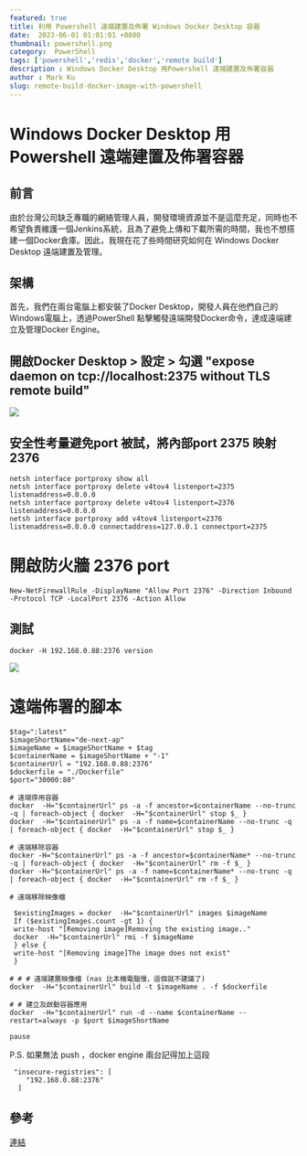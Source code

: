 ```yaml
---
featured: true
title: 利用 Powershell 遠端建置及佈署 Windows Docker Desktop 容器
date:  2023-06-01 01:01:01 +0800
thumbnail: powershell.png
category:  PowerShell
tags: ['powershell','redis','docker','remote build']
description : Windows Docker Desktop 用Powershell 遠端建置及佈署容器
author : Mark Ku
slug: remote-build-docker-image-with-powershell
---
```

# Windows Docker Desktop 用Powershell 遠端建置及佈署容器
## 前言
由於台灣公司缺乏專職的網絡管理人員，開發環境資源並不是這麼充足，同時也不希望負責維護一個Jenkins系統，且為了避免上傳和下載所需的時間，我也不想搭建一個Docker倉庫。因此，我現在花了些時間研究如何在 Windows Docker Desktop 遠端建置及管理。

## 架構
首先，我們在兩台電腦上都安裝了Docker Desktop，開發人員在他們自己的Windows電腦上，透過PowerShell 點擊觸發遠端開發Docker命令，達成遠端建立及管理Docker Engine。

## 開啟Docker Desktop > 設定 > 勾選 "expose daemon on tcp://localhost:2375 without TLS remote build"
![](https://i.imgur.com/5pkjVit.png)

## 安全性考量避免port 被試，將內部port 2375 映射 2376 
```
netsh interface portproxy show all
netsh interface portproxy delete v4tov4 listenport=2375 listenaddress=0.0.0.0
netsh interface portproxy delete v4tov4 listenport=2376 listenaddress=0.0.0.0
netsh interface portproxy add v4tov4 listenport=2376 listenaddress=0.0.0.0 connectaddress=127.0.0.1 connectport=2375

```
# 開啟防火牆 2376 port
```
New-NetFirewallRule -DisplayName "Allow Port 2376" -Direction Inbound -Protocol TCP -LocalPort 2376 -Action Allow
```

## 測試
```
docker -H 192.168.0.88:2376 version
```
![](https://i.imgur.com/2kT4EHq.png)

# 遠端佈署的腳本

```
$tag=":latest"
$imageShortName="de-next-ap"
$imageName = $imageShortName + $tag
$containerName = $imageShortName + "-1"
$containerUrl = "192.168.0.88:2376"
$dockerfile = "./Dockerfile"
$port="30000:80"

# 遠端停用容器
docker  -H="$containerUrl" ps -a -f ancestor=$containerName --no-trunc -q | foreach-object { docker  -H="$containerUrl" stop $_ }
docker  -H="$containerUrl" ps -a -f name=$containerName --no-trunc -q | foreach-object { docker  -H="$containerUrl" stop $_ }

# 遠端移除容器
docker -H="$containerUrl" ps -a -f ancestor=$containerName* --no-trunc -q | foreach-object { docker  -H="$containerUrl" rm -f $_ }
docker -H="$containerUrl" ps -a -f name=$containerName* --no-trunc -q | foreach-object { docker  -H="$containerUrl" rm -f $_ }

# 遠端移除映像檔

 $existingImages = docker  -H="$containerUrl" images $imageName
 If ($existingImages.count -gt 1) {
 write-host "[Removing image]Removing the existing image.."
 docker  -H="$containerUrl" rmi -f $imageName
 } else {
 write-host "[Removing image]The image does not exist"
 }

# # # 遠端建置映像檔 (nas 比本機電腦慢，這個就不建議了)
docker  -H="$containerUrl" build -t $imageName . -f $dockerfile

# # 建立及啟動容器應用
docker  -H="$containerUrl" run -d --name $containerName --restart=always -p $port $imageShortName

pause
```

P.S. 如果無法 push ，docker engine 兩台記得加上這段
```
 "insecure-registries": [
    "192.168.0.88:2376"
  ]
```
## 參考

[連結](https://yfxie.com/build-docker-image-on-remote-windows-host/)
